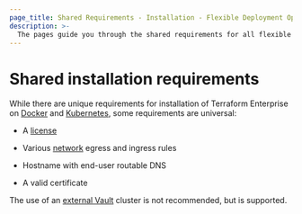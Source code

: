 ```yaml
---
page_title: Shared Requirements - Installation - Flexible Deployment Options - Terraform Enterprise
description: >-
  The pages guide you through the shared requirements for all flexible deployment options.
---
```


# Shared installation requirements

While there are unique requirements for installation of Terraform Enterprise on [Docker](/terraform/enterprise/flexible-deployments/install/docker/requirements) and [Kubernetes](/terraform/enterprise/flexible-deployments/install/kubernetes/requirements), some requirements are universal: 

- A [license](/terraform/enterprise/flexible-deployments/install/requirements/license)

- Various [network](/terraform/enterprise/flexible-deployments/install/requirements/network) egress and ingress rules

- Hostname with end-user routable DNS

- A valid certificate

The use of an [external Vault](/terraform/enterprise/flexible-deployments/install/requirements/vault) cluster is not recommended, but is supported. 
